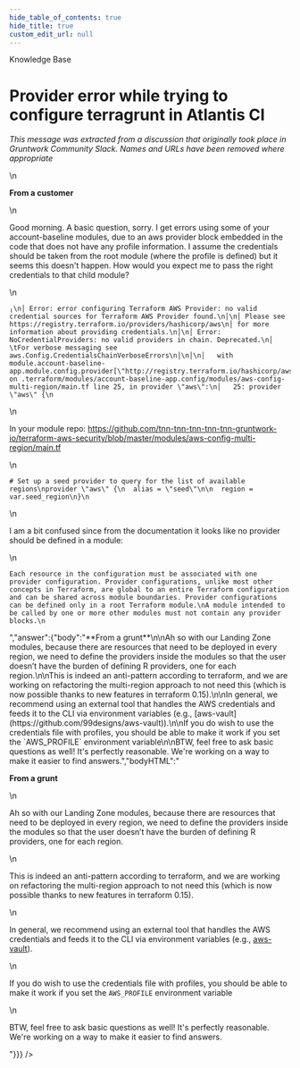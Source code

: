 ```yaml
---
hide_table_of_contents: true
hide_title: true
custom_edit_url: null
---
```



<head>
  <link rel="canonical" href="https://github.com/tnn-tnn-tnn-tnn-tnn-gruntwork-io/knowledge-base/discussions/19" />
</head>

<CenterLayout>
<span className="searchCategory">Knowledge Base</span>
<h1>Provider error while trying to configure terragrunt in Atlantis CI</h1>
<GitHub discussion={{"id":"MDEwOkRpc2N1c3Npb24zNTQ5MjU3","number":19,"author":{"login":"gruntwork-support"},"title":"Provider error while trying to configure terragrunt in Atlantis CI","body":"_This message was extracted from a discussion that originally took place in Gruntwork Community Slack. Names and URLs have been removed where appropriate_\n\n**From a customer**\n\nGood morning. A basic question, sorry. I get errors using some of your account-baseline modules, due to an aws provider block embedded in the code that does not have any profile information. I assume the credentials should be taken from the root module (where the profile is defined) but it seems this doesn't happen. How would you expect me to pass the right credentials to that child module?\n\n```\n╷\n│ Error: error configuring Terraform AWS Provider: no valid credential sources for Terraform AWS Provider found.\n│\n│ Please see https://registry.terraform.io/providers/hashicorp/aws\n│ for more information about providing credentials.\n│\n│ Error: NoCredentialProviders: no valid providers in chain. Deprecated.\n│ \tFor verbose messaging see aws.Config.CredentialsChainVerboseErrors\n│\n│\n│   with module.account-baseline-app.module.config.provider[\"http://registry.terraform.io/hashicorp/aws\"].seed,\n│   on .terraform/modules/account-baseline-app.config/modules/aws-config-multi-region/main.tf line 25, in provider \"aws\":\n│   25: provider \"aws\" {\n```\n\nIn your module repo: https://github.com/tnn-tnn-tnn-tnn-tnn-gruntwork-io/terraform-aws-security/blob/master/modules/aws-config-multi-region/main.tf\n\n```\n# Set up a seed provider to query for the list of available regions\nprovider \"aws\" {\n  alias = \"seed\"\n\n  region = var.seed_region\n}\n```\n\nI am a bit confused since from the documentation it looks like no provider should be defined in a module:\n\n```\nEach resource in the configuration must be associated with one provider configuration. Provider configurations, unlike most other concepts in Terraform, are global to an entire Terraform configuration and can be shared across module boundaries. Provider configurations can be defined only in a root Terraform module.\nA module intended to be called by one or more other modules must not contain any provider blocks.\n```","bodyHTML":"<p dir=\"auto\"><em>This message was extracted from a discussion that originally took place in Gruntwork Community Slack. Names and URLs have been removed where appropriate</em></p>\n<p dir=\"auto\"><strong>From a customer</strong></p>\n<p dir=\"auto\">Good morning. A basic question, sorry. I get errors using some of your account-baseline modules, due to an aws provider block embedded in the code that does not have any profile information. I assume the credentials should be taken from the root module (where the profile is defined) but it seems this doesn't happen. How would you expect me to pass the right credentials to that child module?</p>\n<div class=\"snippet-clipboard-content notranslate position-relative overflow-auto\" data-snippet-clipboard-copy-content=\"╷\n│ Error: error configuring Terraform AWS Provider: no valid credential sources for Terraform AWS Provider found.\n│\n│ Please see https://registry.terraform.io/providers/hashicorp/aws\n│ for more information about providing credentials.\n│\n│ Error: NoCredentialProviders: no valid providers in chain. Deprecated.\n│ \tFor verbose messaging see aws.Config.CredentialsChainVerboseErrors\n│\n│\n│   with module.account-baseline-app.module.config.provider[&quot;http://registry.terraform.io/hashicorp/aws&quot;].seed,\n│   on .terraform/modules/account-baseline-app.config/modules/aws-config-multi-region/main.tf line 25, in provider &quot;aws&quot;:\n│   25: provider &quot;aws&quot; {\"><pre class=\"notranslate\"><code class=\"notranslate\">╷\n│ Error: error configuring Terraform AWS Provider: no valid credential sources for Terraform AWS Provider found.\n│\n│ Please see https://registry.terraform.io/providers/hashicorp/aws\n│ for more information about providing credentials.\n│\n│ Error: NoCredentialProviders: no valid providers in chain. Deprecated.\n│ \tFor verbose messaging see aws.Config.CredentialsChainVerboseErrors\n│\n│\n│   with module.account-baseline-app.module.config.provider[\"http://registry.terraform.io/hashicorp/aws\"].seed,\n│   on .terraform/modules/account-baseline-app.config/modules/aws-config-multi-region/main.tf line 25, in provider \"aws\":\n│   25: provider \"aws\" {\n</code></pre></div>\n<p dir=\"auto\">In your module repo: <a href=\"https://github.com/tnn-tnn-tnn-tnn-tnn-gruntwork-io/terraform-aws-security/blob/master/modules/aws-config-multi-region/main.tf\">https://github.com/tnn-tnn-tnn-tnn-tnn-gruntwork-io/terraform-aws-security/blob/master/modules/aws-config-multi-region/main.tf</a></p>\n<div class=\"snippet-clipboard-content notranslate position-relative overflow-auto\" data-snippet-clipboard-copy-content=\"# Set up a seed provider to query for the list of available regions\nprovider &quot;aws&quot; {\n  alias = &quot;seed&quot;\n\n  region = var.seed_region\n}\"><pre class=\"notranslate\"><code class=\"notranslate\"># Set up a seed provider to query for the list of available regions\nprovider \"aws\" {\n  alias = \"seed\"\n\n  region = var.seed_region\n}\n</code></pre></div>\n<p dir=\"auto\">I am a bit confused since from the documentation it looks like no provider should be defined in a module:</p>\n<div class=\"snippet-clipboard-content notranslate position-relative overflow-auto\" data-snippet-clipboard-copy-content=\"Each resource in the configuration must be associated with one provider configuration. Provider configurations, unlike most other concepts in Terraform, are global to an entire Terraform configuration and can be shared across module boundaries. Provider configurations can be defined only in a root Terraform module.\nA module intended to be called by one or more other modules must not contain any provider blocks.\"><pre class=\"notranslate\"><code class=\"notranslate\">Each resource in the configuration must be associated with one provider configuration. Provider configurations, unlike most other concepts in Terraform, are global to an entire Terraform configuration and can be shared across module boundaries. Provider configurations can be defined only in a root Terraform module.\nA module intended to be called by one or more other modules must not contain any provider blocks.\n</code></pre></div>","answer":{"body":"**From a grunt**\n\nAh so with our Landing Zone modules, because there are resources that need to be deployed in every region, we need to define the providers inside the modules so that the user doesn’t have the burden of defining R providers, one for each region.\n\nThis is indeed an anti-pattern according to terraform, and we are working on refactoring the multi-region approach to not need this (which is now possible thanks to new features in terraform 0.15).\n\nIn general, we recommend using an external tool that handles the AWS credentials and feeds it to the CLI via environment variables (e.g., [aws-vault](https://github.com/99designs/aws-vault)).\n\nIf you do wish to use the credentials file with profiles, you should be able to make it work if you set the `AWS_PROFILE` environment variable\n\nBTW, feel free to ask basic questions as well! It's perfectly reasonable. We're working on a way to make it easier to find answers.","bodyHTML":"<p dir=\"auto\"><strong>From a grunt</strong></p>\n<p dir=\"auto\">Ah so with our Landing Zone modules, because there are resources that need to be deployed in every region, we need to define the providers inside the modules so that the user doesn’t have the burden of defining R providers, one for each region.</p>\n<p dir=\"auto\">This is indeed an anti-pattern according to terraform, and we are working on refactoring the multi-region approach to not need this (which is now possible thanks to new features in terraform 0.15).</p>\n<p dir=\"auto\">In general, we recommend using an external tool that handles the AWS credentials and feeds it to the CLI via environment variables (e.g., <a href=\"https://github.com/99designs/aws-vault\">aws-vault</a>).</p>\n<p dir=\"auto\">If you do wish to use the credentials file with profiles, you should be able to make it work if you set the <code class=\"notranslate\">AWS_PROFILE</code> environment variable</p>\n<p dir=\"auto\">BTW, feel free to ask basic questions as well! It's perfectly reasonable. We're working on a way to make it easier to find answers.</p>"}}} />

</CenterLayout>
  

<!-- ##DOCS-SOURCER-START
{
  "sourcePlugin": "github-discussions",
  "hash": "b6863c3f95acbfabc70bc5a41447fa01"
}
##DOCS-SOURCER-END -->
